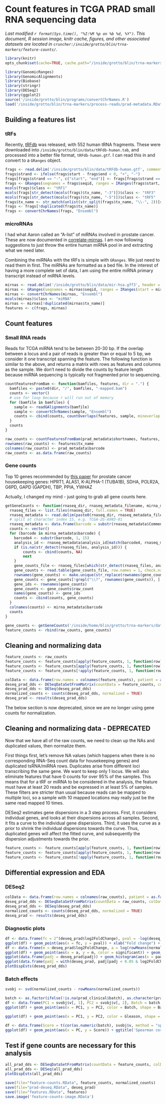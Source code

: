 # Count features in TCGA PRAD small RNA sequencing data
_Last modified `r format(Sys.time(), "%I:%M %p on %b %d, %Y")`. This document, R session image, knitr cache, figures, and other associated datasets are located in `cruncher:/inside/grotto/blin/trna-markers/feature-counts/`._

```r
library(knitr)
opts_chunk$set(cache=TRUE, cache.path="/inside/grotto/blin/trna-markers/feature-counts/cache/", eval=TRUE, echo=TRUE, warning=FALSE, results=FALSE, message=FALSE, autodep=TRUE, dev="png", dpi=300)
```

```r
library(GenomicRanges)
library(GenomicAlignments)
library(Biobase)
library(stringr)
library(DESeq2)
library(ggplot2)
source('/inside/grotto/blin/programs/convertChrNames.R')
load('/inside/grotto/blin/trna-markers/process-reads/prad-metadata.RData')
```

## Building a features list

### tRFs

Recently, [tRFdb](http://genome.bioch.virginia.edu/trfdb/) was released, with 552 human tRNA fragments. These were downloaded into `/inside/grotto/blin/data/tRFdb-human.tab`, and processed into a better file format, `tRFdb-human.gtf`. I can read this in and convert to a `GRanges` object.

```r
frags <- read.delim('/inside/grotto/blin/data/tRFdb-human.gtf', comment.char = "#", header = FALSE, col.names = c("seqid", "source", "type", "start", "end", "score", "strand", "phase", "attributes"))
frags$strand <- ifelse(frags$start - frags$end < 0, "+", "-")
frags[frags$strand == "-", c("start", "end")] <- frags[frags$strand == "-", c("end", "start")]
frags <- GRanges(seqnames = frags$seqid, ranges = IRanges(frags$start, frags$end), strand = ifelse(frags$start - frags$end < 0, "+", "-"), tx_name = paste0(str_extract(frags$attributes, "(chr.+trna\\d+-\\w+)"), "-", str_extract(frags$attributes, "\\d\\d\\d\\d\\w?")))
mcols(frags)$class <- "tRF1"
mcols(frags[str_detect(mcols(frags)$tx_name, "-3")])$class <- "tRF3"
mcols(frags[str_detect(mcols(frags)$tx_name, "-5")])$class <- "tRF5"
frags$tx_name <- str_match(unlist(str_split(frags$tx_name, "\\-", 2))[seq(2, length(frags)*2, 2)], "\\w+-\\d+")[, 1]
frags <- frags[!duplicated(frags$tx_name)]
frags <- convertChrNames(frags, "Ensembl")
```


<!-- 
TCGA miRNA-Seq protocol filters these out through size selection.
### Angiogenin dependent tRNA halves

Andrew has generated a feature list (available at `/inside/grotto/blin/trna-markers/feature-counts/hg19-trnahalfs.gtf`), so we'll use that for now. It's stored as a `.gtf` file, so it follows a similar process as above. Currently, there is an issue with Andrew's covariance model that results in reversed 5' tRFs, with end = start - 1. For the time being, those features have been deleted from the list. This list 

 features-halves}
halves <- read.delim('hg19-trnahalves.gtf', header = FALSE, col.names = c("seqid", "source", "type", "start", "end", "score", "strand", "phase", "attributes"))
halves <- GRanges(seqnames = halves$seqid, ranges = IRanges(halves$start, halves$end), strand = halves$strand, tx_name = str_extract(halves$attributes, "(tRNA|chr\\w+\\.\\w+|nmt)(-\\w+\\?*)+_(threehalf|fivehalf|trailer)"))
mcols(halves)$class <- "trailer"
mcols(halves[str_detect(mcols(halves)$tx_name, "threehalf")])$class <- "3half"
mcols(halves[str_detect(mcols(halves)$tx_name, "fivehalf")])$class <- "5half"
halves <- convertChrNames(halves, "Ensembl")
 -->

### microRNAs

I had what Aaron called an "A-list" of miRNAs involved in prostate cancer. These are now documented in [correlate-mirnas](correlate-mirnas.html). I am now following suggestions to just throw the entire human miRNA pool in and extracting what we need later.

Combining the miRNAs with the tRFs is simple with `GRanges`. We just need to read them in first. The miRNAs are formatted as a bed file. In the interest of having a more complete set of data, I am using the entire miRNA primary transcript instead of miRNA levels.

```r
mirnas <- read.delim('/inside/grotto/blin/data/mir-hsa.gff3', header = FALSE, stringsAsFactors = FALSE, comment.char = "#", col.names = c("seqid", "source", "type", "start", "end", "score", "strand", "phase", "attributes"))
mirnas <- GRanges(seqnames = mirnas$seqid, ranges = IRanges(start = mirnas$start, end = mirnas$end), strand = mirnas$strand, tx_name = str_extract(mirnas$attributes, "hsa(-\\w+)+"))
mirnas <- convertChrNames(mirnas, "Ensembl")
mcols(mirnas)$class <- "miRNA"
mirnas <- mirnas[!duplicated(mirnas$tx_name)]
features <- c(frags, mirnas) 
```

## Count features

### Small RNA reads

Reads for TCGA miRNA tend to be between 20-30 bp. If the overlap between a locus and a pair of reads is greater than or equal to 5 bp, we consider it one transcript spanning the feature. The following function is similar to the above, and returns a matrix with rows as features and columns as the sample. We don't need to divide the counts by feature length because miRNA sequencing is typically not fragmented prior to sequencing. 

```r
countFeaturesFromBam <- function(bamfiles, features, dir = ".") {
  bamfiles <- paste0(dir, "/", bamfiles, "-mapped.bam")
  counts <- vector()
  # use for loop because r will run out of memory
  for (bamfile in bamfiles) {
  	sample <- readGAlignments(bamfile)
    sample <- convertChrNames(sample, "Ensembl")
  	counts <- cbind(counts, countOverlaps(features, sample, minoverlap = 5))
  }
  counts
}
```

```r
raw_counts <- countFeaturesFromBam(prad_metadata$shortnames, features, '/inside/grotto/blin/trna-markers/mirna/prad')
rownames(raw_counts) <- features$tx_name
colnames(raw_counts) <- prad_metadata$barcode
raw_counts <- as.data.frame(raw_counts)
```

### Gene counts

Top 10 genes recommended by [this paper](http://link.springer.com/article/10.1007/s00109-005-0703-z) for prostate cancer housekeeping genes: HPRT1, ALAS1, K-ALPHA-1 (TUBA1B), SDHA, POLR2A, G6PD, GAPD (GAPDH), TBP, PPIA, YWHAZ

Actually, I changed my mind - just going to grab all gene counts here.

```r
getGeneCounts <- function(rnaseq_dir, rnaseq_metadata_filename, mirna_metadata) {
  rnaseq_files <- list.files(rnaseq_dir, full.names = TRUE)
  rnaseq_metadata <- read.delim(paste0(rnaseq_dir, rnaseq_metadata_filename), header = TRUE, stringsAsFactors = FALSE)
  # split at character index 15, e.g. TCGA-ZG-A9N3-01
  rnaseq_metadata <- data.frame(barcode = substr(rnaseq_metadata$Comment..TCGA.Barcode., 1, 15), analysis_id = rnaseq_metadata$Extract.Name, stringsAsFactors = FALSE)
  counts <- vector()
  for (barcode in mirna_metadata$barcode) {
    barcode4 <- substr(barcode, 1, 15)
    analysis_id <- rnaseq_metadata$analysis_id[match(barcode4, rnaseq_metadata$barcode)]
    if (is.na(str_detect(rnaseq_files, analysis_id))) {
    	counts <- cbind(counts, NA)
    	next
    }
    gene_counts_file <- rnaseq_files[which(str_detect(rnaseq_files, analysis_id))]
    gene_counts <- read.table(gene_counts_file, row.names = 1, check.names = TRUE, stringsAsFactors = FALSE, header = TRUE)
    rownames(gene_counts) <- make.unique(str_replace(rownames(gene_counts), '\\|\\d+', ''))
    gene_counts <- gene_counts[!grepl("\\?", rownames(gene_counts)), ]
    gene_ids <- rownames(gene_counts)
    gene_counts <- gene_counts$raw_count
    names(gene_counts) <- gene_ids
    counts <- cbind(counts, gene_counts)
  }
  colnames(counts) <- mirna_metadata$barcode
  counts
}
``` 

```r
gene_counts <- getGeneCounts('/inside/home/blin/grotto/trna-markers/datasets/prad/rnaseq/', 'unc.edu_PRAD.IlluminaHiSeq_RNASeqV2.1.16.0.sdrf.txt', prad_metadata)
feature_counts <- rbind(raw_counts, gene_counts)
```

## Cleaning and normalizing data 
```r
feature_counts <- raw_counts
feature_counts <- feature_counts[apply(feature_counts, 1, function(row) length(which(row > 0)) > length(colnames(feature_counts)) * 0.05), ] # no. of samples with reads mapping to this feature > no. samples * 0.05. at least 1/20 of the samples must have reads for this feature to be considered
feature_counts <- feature_counts[apply(feature_counts, 1, function(row) sum(row, na.rm = TRUE) > 20), ]
feature_counts <- feature_counts[!apply(feature_counts, 1, function(row) any(is.na(row))), ]
```

```r
colData <- data.frame(row.names = colnames(feature_counts), patient = as.factor(prad_metadata$participant_id), sample_type = as.factor(prad_metadata$sample_type), type = "single-read") # feature count column names correspond to metadata rows
deseq_prad_dds <- DESeqDataSetFromMatrix(countData = feature_counts, colData = colData, design = ~ sample_type)
deseq_prad_dds <- DESeq(deseq_prad_dds)
normalized_counts <- counts(deseq_prad_dds, normalized = TRUE) 
deseq_prad <- results(deseq_prad_dds)
```

The below section is now deprecated, since we are no longer using gene counts for normalization.



## Cleaning and normalizing data - DEPRECATED

Now that we have all of the raw counts, we need to clean up the NAs and duplicated values, then normalize them.

First things first, let's remove NA values (which happens when there is no corresponding RNA-Seq count data for housekeeping genes) and duplicated tsRNA/miRNA rows. Duplicates arise from different loci transcribing the same gene. We want to keep only 1 locus. We will also eliminate features that have 0 counts for over 95% of the samples. This means that for a tRF or miRNA to be considered in the analysis, the feature must have at least 20 reads and be expressed in at least 5% of samples. These filters are stricter than usual because reads can be mapped to multiple loci, so a sample with 10 mapped locations may really just be the same read mapped 10 times.

DESeq2 estimates gene dispersions in a 3 step process. First, it considers individual genes, and looks at their dispersions across all samples. Second, it fits a curve to the individual gene dispersions. Third, it uses the curve as a prior to shrink the individual dispersions towards the curve. Thus, duplicated genes will affect the fitted curve, and subsequently the dispersion adjustments towards the prior.

```r
feature_counts <- feature_counts[apply(feature_counts, 1, function(row) length(which(row > 0)) > length(colnames(feature_counts)) * 0.05), ] # no. of samples with reads mapping to this feature > no. samples * 0.05. at least 1/20 of the samples must have reads for this feature to be considered
feature_counts <- feature_counts[apply(feature_counts, 1, function(row) sum(row, na.rm = TRUE) > 20), ]
feature_counts <- feature_counts[!apply(feature_counts, 1, function(row) any(is.na(row))), ]
```

## Differential expression and EDA

### DESeq2

```r
colData <- data.frame(row.names = colnames(raw_counts), patient = as.factor(prad_metadata$participant_id), sample_type = as.factor(prad_metadata$sample_type), type = "single-read") # feature count column names correspond to metadata rows
deseq_prad_dds <- DESeqDataSetFromMatrix(countData = raw_counts, colData = colData, design = ~ sample_type)
deseq_prad_dds <- DESeq(deseq_prad_dds)
normalized_counts <- counts(deseq_prad_dds, normalized = TRUE) 
deseq_prad <- results(deseq_prad_dds)
```

### Diagnostic plots

```r
df <- data.frame(fc = 2^(deseq_prad$log2FoldChange), pval = -log(deseq_prad$pvalue, 2))
ggplot(df) + geom_point(aes(x = fc, y = pval)) + xlab("Fold change") + ylab("P-values (-log2)") + xlim(-0.5, 2.5) + ggtitle("Volcano plot")
df <- data.frame(m = deseq_prad$log2FoldChange, a = log(rowMeans(normalized_counts), 2), significant = ifelse(deseq_prad$pvalue < 0.05, TRUE, FALSE))
ggplot(df) + geom_point(aes(x = a, y = m, color = significant)) + geom_abline(intercept = 0, slope = 0, color = 2) + scale_color_manual(values = c(1,2), guide = FALSE) + xlab("Average expression (log2)") + ylab("Fold change (log2)") + ylim(-3, 3) + ggtitle("MA plot")
ggplot(data.frame(padj = deseq_prad$padj)) + geom_histogram(aes(x = padj)) + xlab("Adjusted p-value") + ggtitle("Histogram of adjusted p-values")
ggplot(data.frame(padj = with(deseq_prad, padj[padj < 0.05 & log2FoldChange >= 1]))) + geom_histogram(aes(x = padj)) + xlab("Adjusted p-value") + ggtitle("Histogram of adjusted p-values, filtered data")
plotDispEsts(deseq_prad_dds)
```

### Batch effects

```r
svobj <- svd(normalized_counts - rowMeans(normalized_counts))
```

```r
batch <- as.factor(ifelse(!is.na(prad_clinical$batch), as.character(prad_clinical$batch), "Batch ?"))
df <- data.frame(PC1 = svobj$v[, 1], PC2 = svobj$v[, 2], Batch = batch, sample_type = prad_metadata$sample_type, Gleason = as.factor(prad_clinical$gleason))
ggplot(df) + geom_point(aes(x = PC1, y = PC2, color = Batch, shape = Batch, size = sample_type), alpha = 0.5) + scale_shape_manual(values = 1:19) + scale_size_manual(labels = c("NT", "TP"), values = c(5, 2)) + guides(color = guide_legend(ncol = 2), shape = guide_legend(ncol = 2), size = guide_legend(ncol = 2)) + xlim(-0.17, 0.06) + ylim(-0.05, 0.17) + ggtitle("SVD and PCA")

ggplot(df) + geom_point(aes(x = PC1, y = PC2, color = Gleason, shape = sample_type), alpha = 0.5) + xlim(-0.17, 0.06) + ylim(-0.05, 0.17) + ggtitle("SVD and PCA")
```


```r
df <- data.frame(Score = t(cor(as.numeric(batch), svobj$v, method = "spearman")), PC = 1:dim(svobj$v)[1])
ggplot(df) + geom_point(aes(x = PC, y = Score)) + ggtitle('Spearman correlation between batch and PCs')
```

## Test if gene counts are necessary for this analysis

```r
all_prad_dds <- DESeqDataSetFromMatrix(countData = feature_counts, colData = data.frame(row.names = colnames(raw_counts), patient = as.factor(prad_metadata$participant_id), sample_type = as.factor(prad_metadata$sample_type), type = "single-read"), design = ~ sample_type)
all_prad_dds <- DESeq(all_prad_dds)
plotDispEsts(all_prad_dds)

```

```r
save(file="feature-counts.RData", feature_counts, normalized_counts)
save(file="prad-deseq.RData", deseq_prad)
save(file="features.RData", features)
save.image('feature-counts-image.RData')
```

